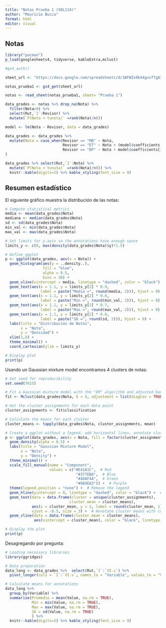 ```yaml
---
title: "Notas Prueba 1 (SOL114)"
author: "Mauricio Bucca"
format: html
editor: visual
---
```


## Notas

```r
library("pacman")
p_load(googlesheets4, tidyverse, kableExtra,mclust)

#gs4_auth()

sheet_url <- "https://docs.google.com/spreadsheets/d/1BFWZx0b44gvvfTgA337I30oJwiV09mkF3_bUTM-WepE/edit?gid=0#gid=0"

notas_prueba1 <- gs4_get(sheet_url)

notas <- read_sheet(notas_prueba1, sheet= "Prueba 1")

data_grades <- notas %>% drop_na(Nota) %>%
  filter(Nota>0) %>%
  select(Rut,`I`:Revisor) %>%  
  mutate(`P(Nota < tunota)` =rank(Nota)/n()) 

model <- lm(Nota ~ Revisor, data = data_grades)

data_grades <- data_grades %>% 
  mutate(Nota = case_when(Revisor == "MB" ~ Nota,
                          Revisor == "ET" ~ Nota + (model$coefficients[3] -       model$coefficients[2]),
                          Revisor == "BP" ~ Nota + model$coefficients[3])
)

data_grades %>% select(Rut,`I`:Nota) %>%  
  mutate(`P(Nota < tunota)` =rank(Nota)/n()) %>%
  knitr::kable(digits=2) %>% kable_styling(font_size = 9)

```

## Resumen estadístico

El siguiente gráfico muestra la distribución de las notas:

```r

# Compute statistical metrics
media <- mean(data_grades$Nota)
mediana <- median(data_grades$Nota)
sd <- sd(data_grades$Nota)
min_val <- min(data_grades$Nota)
max_val <- max(data_grades$Nota)

# Set limits for y-axis so the annotations have enough space
limits_y <- c(0, max(density(data_grades$Nota)$y)*1.5)

# Define ggplot
p <- ggplot(data_grades, aes(x = Nota)) +
  geom_histogram(aes(y = ..density..), 
                 fill = "blue", 
                 alpha = 0.5, 
                 bins = 30) +
  geom_vline(xintercept = media, linetype = "dashed", color = "black") +
  geom_text(aes(x = 1.1, y = limits_y[2] * 0.9, 
                label = paste("Media =", round(media, 2))), hjust = 0) +
  geom_text(aes(x = 1.1, y = limits_y[2] * 0.8, 
                label = paste("Min =", round(min_val, 2))), hjust = 0) +
  geom_text(aes(x = 1.1, y = limits_y[2] * 0.7, 
                label = paste("Max =", round(max_val, 2))), hjust = 0) +
  geom_text(aes(x = 1.1, y = limits_y[2] * 0.6, 
                label = paste("SD =", round(sd, 2))), hjust = 0) +
  labs(title = "Distribución de Notas",
       x = "Nota",
       y = "Densidad") +
  xlim(1,8) +
  theme_minimal() +
  coord_cartesian(ylim = limits_y)

# Display plot
print(p)
```

Usando un Gaussian mixture model encontramos 4 clusters de notas:

```r

# Set seed for reproducibility
set.seed(7615)

# Fit a Gaussian mixture model with the "EM" algorithm and adjusted bandwidth
fit <- Mclust(data_grades$Nota, G = 4, adjustment = list(diagCov = TRUE))

# Get the cluster assignments for each data point
cluster_assignments <- fit$classification

# Calculate the means for each cluster
cluster_means <- tapply(data_grades$Nota, cluster_assignments, mean)

# Create a ggplot without a legend, add horizontal lines, annotate cluster means, and add vertical lines
p <- ggplot(data_grades, aes(x = Nota, fill = factor(cluster_assignments))) +
  geom_density(alpha = 0.5) +
  labs(title = "Gaussian Mixture Model",
       x = "Nota",
       y = "Density") +
  theme_minimal() +
  scale_fill_manual(name = "Component", 
                    values = c("#E41A1C",  # Red
                                "#377EB8",  # Blue
                                "#4DAF4A",  # Green
                                "#984EA3")) +  # Purple
  theme(legend.position = "none") +  # Remove the legend
  geom_hline(yintercept = 0, linetype = "dashed", color = "black") +  # Add horizontal line at y = 0
  geom_text(data = data.frame(cluster = unique(cluster_assignments), 
                             cluster_mean = cluster_means),
            aes(x = cluster_mean, y = 2, label = round(cluster_mean, 1), fill = factor(cluster)),
            vjust = -0.5, size = 3) +  # Annotate cluster means with colors and rounded values
  geom_vline(data = data.frame(cluster_mean = cluster_means),
             aes(xintercept = cluster_mean), color = "black", linetype = "dotted")  # Add vertical lines

# Display the plot
print(p)


```

Desagregando por pregunta:

```r

# Loading necessary libraries
library(ggridges)

# Data preparation
data_long <- data_grades %>%  select(Rut,`I`:`VI.v`) %>%
  pivot_longer(cols = `I`:`VI.v`, names_to = "Variable", values_to = "Value")

# Calculate means for annotations
data_long %>%
  group_by(Variable) %>%
  summarise(Promedio = mean(Value, na.rm = TRUE),
            Min = min(Value, na.rm = TRUE),
            Max = max(Value, na.rm = TRUE),
            SD = sd(Value, na.rm = TRUE)
            ) %>% 
  knitr::kable(digits=2) %>% kable_styling(font_size = 9)
  



```
